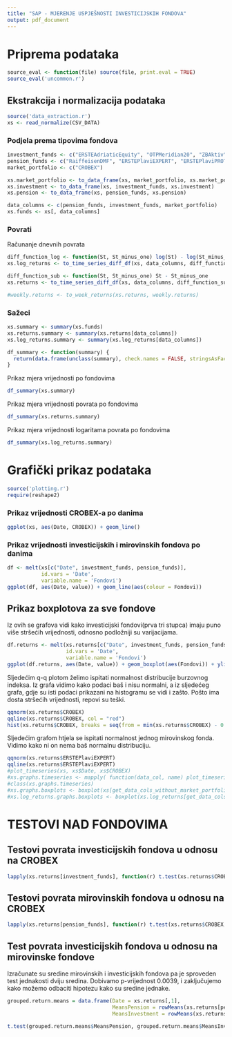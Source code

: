 ```yaml
---
title: "SAP - MJERENJE USPJEŠNOSTI INVESTICIJSKIH FONDOVA"
output: pdf_document
---
```

# Priprema podataka
```r
source_eval <- function(file) source(file, print.eval = TRUE)
source_eval('uncommon.r')
```


## Ekstrakcija i normalizacija podataka

```r
source('data_extraction.r')
xs <- read_normalize(CSV_DATA)
```

### Podjela prema tipovima fondova

```r
investment_funds <- c("ERSTEAdriaticEquity", "OTPMeridian20", "ZBAktiv")
pension_funds <- c("RaiffeisenDMF", "ERSTEPlaviEXPERT", "ERSTEPlaviPROTECT")
market_portfolio <- c("CROBEX")

xs.market_portfolio <- to_data_frame(xs, market_portfolio, xs.market_portfolio)
xs.investment <- to_data_frame(xs, investment_funds, xs.investment)
xs.pension <- to_data_frame(xs, pension_funds, xs.pension)

data_columns <- c(pension_funds, investment_funds, market_portfolio)
xs.funds <- xs[, data_columns]
```

### Povrati
Računanje dnevnih povrata
```r
diff_function_log <- function(St, St_minus_one) log(St) - log(St_minus_one)
xs.log_returns <- to_time_series_diff_df(xs, data_columns, diff_function_log)

diff_function_sub <- function(St, St_minus_one) St - St_minus_one
xs.returns <- to_time_series_diff_df(xs, data_columns, diff_function_sub)

#weekly.returns <- to_week_returns(xs.returns, weekly.returns)

```

### Sažeci
```r
xs.summary <- summary(xs.funds)
xs.returns.summary <- summary(xs.returns[data_columns])
xs.log_returns.summary <- summary(xs.log_returns[data_columns])

df_summary <- function(summary) {
  return(data.frame(unclass(summary), check.names = FALSE, stringsAsFactors = FALSE))
}
```
Prikaz mjera vrijednosti po fondovima 
```r
df_summary(xs.summary)
```
Prikaz mjera vrijednosti povrata po fondovima
```r
df_summary(xs.returns.summary)
```
Prikaz mjera vrijednosti logaritama povrata po fondovima
```r
df_summary(xs.log_returns.summary)
```

# Grafički prikaz podataka
```r
source('plotting.r')
require(reshape2)
```

### Prikaz vrijednosti CROBEX-a po danima
```r
ggplot(xs, aes(Date, CROBEX)) + geom_line()
```

### Prikaz vrijednosti investicijskih i mirovinskih fondova po danima 
```r
df <- melt(xs[c("Date", investment_funds, pension_funds)], 
           id.vars = 'Date', 
           variable.name = 'Fondovi')
ggplot(df, aes(Date, value)) + geom_line(aes(colour = Fondovi))
```
## Prikaz boxplotova za sve fondove

Iz ovih se grafova vidi kako investicijski fondovi(prva tri stupca) imaju puno više stršećih vrijednosti, odnosno podložniji su varijacijama. 
```r

df.returns <- melt(xs.returns[c("Date", investment_funds, pension_funds)], 
                   id.vars = 'Date', 
                   variable.name = 'Fondovi')
ggplot(df.returns, aes(Date, value)) + geom_boxplot(aes(Fondovi)) + ylim(c(-10, 10))
```

Sljedećim q-q plotom želimo ispitati normalnost distribucije burzovnog indeksa. Iz grafa vidimo kako podaci baš i nisu normalni, a iz sljedećeg grafa, gdje su isti podaci prikazani na histogramu se vidi i zašto. Pošto ima dosta stršećih vrijednosti, repovi su teški. 
```r
qqnorm(xs.returns$CROBEX)
qqline(xs.returns$CROBEX, col = "red")
hist(xs.returns$CROBEX, breaks = seq(from = min(xs.returns$CROBEX) - 0.5, to = max(xs.returns$CROBEX) + 0.5, length = 50))
```

Sljedećim grafom htjela se ispitati normalnost jednog mirovinskog fonda. Vidimo kako ni on nema baš normalnu distribuciju.
```r
qqnorm(xs.returns$ERSTEPlaviEXPERT)
qqline(xs.returns$ERSTEPlaviEXPERT)
#plot_timeseries(xs, xs$Date, xs$CROBEX)
#xs.graphs.timeseries <- mapply( function(data_col, name) plot_timeseries(xs, xs$Date, data_col, name), xs.funds, colnames(xs.funds) )
#class(xs.graphs.timeseries)
#xs.graphs.boxplots <- boxplot(xs[get_data_cols_without_market_portfolio(xs)])
#xs.log_returns.graphs.boxplots <- boxplot(xs.log_returns[get_data_cols_without_market_portfolio(xs.log_returns)], ylim = c(-0.1, 0.1) )
```
# TESTOVI NAD FONDOVIMA 
## Testovi povrata investicijskih fondova u odnosu na CROBEX
```r
lapply(xs.returns[investment_funds], function(r) t.test(xs.returns$CROBEX, r))
```

## Testovi povrata mirovinskih fondova u odnosu na CROBEX
```r
lapply(xs.returns[pension_funds], function(r) t.test(xs.returns$CROBEX, r))
```

## Test povrata investicijskih fondova u odnosu na mirovinske fondove

Izračunate su sredine mirovinskih i investicijskih fondova pa je sproveden test jednakosti dviju sredina. Dobivamo p-vrijednost 0.0039, i zaključujemo kako možemo odbaciti hipotezu kako su sredine jednake.
```r
grouped.return.means = data.frame(Date = xs.returns[,1], 
                                  MeansPension = rowMeans(xs.returns[pension_funds]),
                                  MeansInvestment = rowMeans(xs.returns[investment_funds]))

t.test(grouped.return.means$MeansPension, grouped.return.means$MeansInvestment)
```